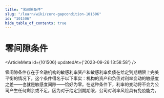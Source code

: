 ```yaml
---
title: "零间隙条件"
slug: "/learn/wiki/zero-gapcondition-101506"
id: "101506"
hide_table_of_contents: true
---
```



# 零间隙条件

<ArticleMeta id={101506} updatedAt={'2023-09-26 13:58:58'} />
<div className='border-solid border-b border-t-0 my-4 border-[var(--ifm-color-gray-300)]' />

零间隙条件存在于金融机构的敏感利率资产和敏感利率负债在给定到期期限上完美平衡的情况下。这个条件得名于以下事实：机构的资产和负债对利率变动的敏感度之差——也就是敏感度间隙——恰好为零。在这种条件下，利率的变动将不会为公司产生任何剩余或不足，因为对于给定到期期限，公司对利率风险具有免疫能力。
